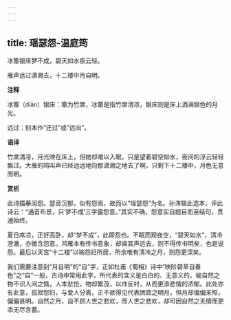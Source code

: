 ```yaml
---
---
---
```

title: 瑶瑟怨-温庭筠
---

冰簟银床梦不成，碧天如水夜云轻。

雁声远过潇湘去，十二楼中月自明。

**注释**

冰簟（diàn）银床：簟为竹席，冰簟是指竹席清凉，银床则是床上洒满银色的月光。

远过：别本作“还过”或“远向”。

**语译**

竹席清凉，月光映在床上，但她却难以入眠，只是望着碧空如水，夜间的浮云轻轻飘过。大雁的鸣叫声已经远远地向那潇湘之地去了啊，只剩下十二楼中，月色无意而明。

**赏析**

此诗描摹闺怨。瑟音沉郁，似有怨焉，故而以“瑶瑟怨”为名。孙洙辑此选本，评此诗云：“通首布景，只‘梦不成’三字露怨意。”其实不确，怨意实自题目而至结句，贯通始终。

夏日席凉，正好高卧，却“梦不成”，此即怨也。不眠而观夜空，“碧天如水”，清冷澄澈，亦微含怨意。鸿雁本有传书意象，却闻其声远去，则不得传书明矣，也是说怨。最后以天宫“十二楼”以喻怨妇所居，所余唯有清冷之月，则怨更深矣。

我们需要注意到“月自明”的“自”字，正如杜甫《蜀相》诗中“映阶碧草自春色”之“自”一般，古诗中常用此字，所代表的含义是白白的、无意义的，喻自然之物不识人间之情，人本悲怆，物却繁茂，以作反衬，从而更添悲情的浓郁。此处亦有此意，孤寂怨妇，与爱人分离，正不欲得见代表团圆之明月，但月却偏偏来照，偏偏甚明。自然之月，自不顾人世之悲欢，而人世之悲欢，却可因自然之无情而更添无尽含蓄。